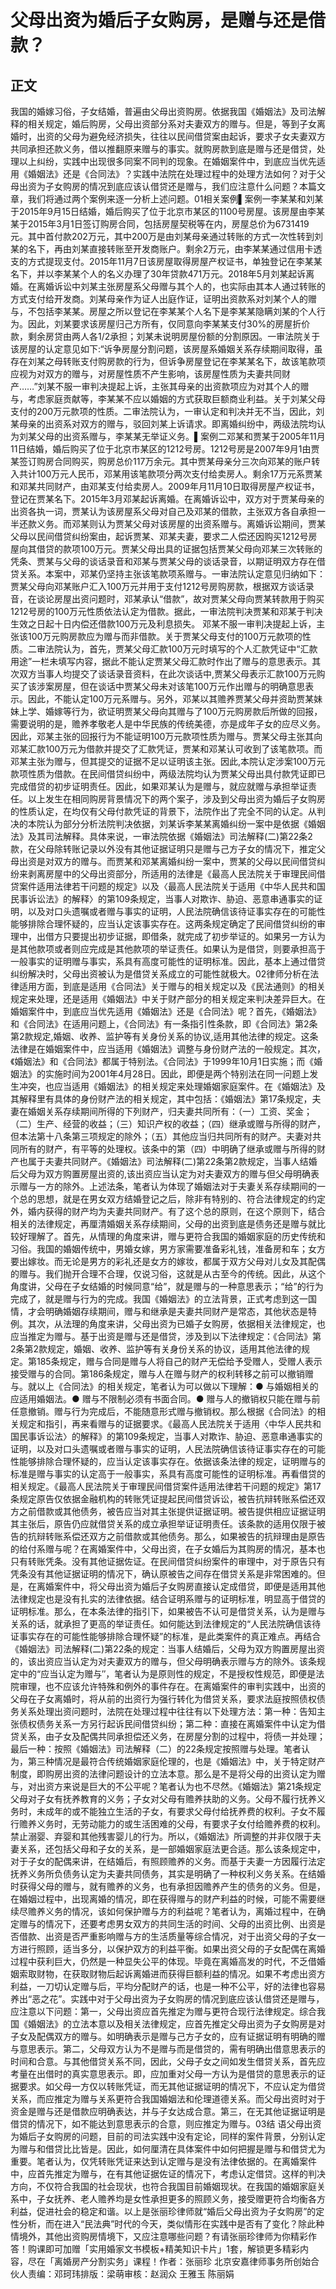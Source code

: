 # 父母出资为婚后子女购房，是赠与还是借款？
## 正文
我国的婚嫁习俗，子女结婚，普遍由父母出资购房。依据我国《婚姻法》及司法解释的相关规定，婚后购房，父母出资部分系对夫妻双方的赠与。但是，等到子女离婚时，出资的父母为避免经济损失，往往以民间借贷案由起诉，要求子女夫妻双方共同承担还款义务，借以推翻原来赠与的事实。就购房款到底是赠与还是借贷，处理以上纠纷，实践中出现很多同案不同判的现象。在婚姻案件中，到底应当优先适用《婚姻法》还是《合同法》？实践中法院在处理过程中的处理方法如何？对于父母出资为子女购房的情况到底应该认借贷还是赠与，我们应注意什么问题？本篇文章，我们将通过两个案例来逐一分析上述问题。01相关案例▌案例一李某某和刘某于2015年9月15日结婚，婚后购买了位于北京市某区的1100号房屋。该房屋由李某某于2015年3月1日签订购房合同，包括房屋契税等在内，房屋总价为6731419元。其中首付款202万元，其中200万是由刘某母亲通过转账的方式一次性转到刘某的名下，再由刘某直接转账至开发商账户。剩余2万元，由李某某通过信用卡透支的方式提现支付。2015年11月7日该房屋取得房屋产权证书，单独登记在李某某名下，并以李某某个人的名义办理了30年贷款471万元。2018年5月刘某起诉离婚。在离婚诉讼中刘某主张房屋系父母赠与其个人的，也实际由其本人通过转账的方式支付给开发商。刘某母亲作为证人出庭作证，证明出资款系对刘某个人的赠与，不包括李某某。房屋之所以登记在李某某个人名下是李某某隐瞒刘某的个人行为。因此，刘某要求该房屋归己方所有，仅同意向李某某支付30%的房屋折价款，剩余房贷由两人各1/2承担；刘某未说明房屋份额的分割原因。一审法院关于该房屋的认定意见如下:“诉争房屋分割问题，该房屋系婚姻关系存续期间取得，虽存在刘某之母转账支付购房款的行为，但诉争房屋登记在李某某名下，故该笔款项应视为对双方的赠与，对房屋性质不产生影响，该房屋性质为夫妻共同财产……”刘某不服一审判决提起上诉，主张其母亲的出资款项应为对其个人的赠与，考虑家庭贡献等，李某某不应以婚姻的方式获取巨额商业利益。关于刘某父母支付的200万元款项的性质。二审法院认为，一审认定和判决并无不当，因此，刘某母亲的出资系对双方的赠与，驳回刘某上诉请求。即离婚纠纷中，两级法院均认为刘某父母的出资系赠与，李某某无举证义务。▌案例二邓某和贾某于2005年11月11日结婚，婚后购买了位于北京市某区的1212号房。1212号房是2007年9月1由贾某签订购房合同购买，购房总价117万余元。其中贾某母亲分三次向邓某的账户转入共计100万元人民币，邓某用该笔款项分两次支付给卖房人。剩余17万元系贾某和邓某共同财产，由邓某支付给卖房人。2009年月11月10日取得房屋产权证书，登记在贾某名下。2015年3月邓某起诉离婚。在离婚诉讼中，双方对于贾某母亲的出资各执一词，贾某认为该房屋系父母对自己及邓某的借款，主张双方各自承担一半还款义务。而邓某则认为贾某父母对该房屋的出资系赠与。离婚诉讼期间，贾某父母以民间借贷纠纷案由，起诉贾某、邓某夫妻，要求二人偿还因购买1212号房屋向其借贷的款项100万元。贾某父母出具的证据包括贾某父母向邓某三次转账的凭条、贾某与父母的谈话录音和邓某与贾某父母的谈话录音，以期证明双方存在借贷关系。本案中，邓某仍坚持主张该笔款项系赠与。一审法院认定意见归纳如下：贾某父母向邓某账户汇入100万元并用于支付1212号房购房款，根据双方谈话录音，在谈论房屋出资问题时，邓某承认“借款”，故对贾某父母向贾某转款用于购买1212号房的100万元性质依法认定为借款。据此，一审法院判决贾某和邓某于判决生效之日起十日内偿还借款100万元及利息损失。 邓某不服一审判决提起上诉，主张该100万元购房款应为赠与而非借款。关于贾某父母支付的100万元款项的性质。二审法院认为，首先，贾某父母汇款100万元时填写的个人汇款凭证中“汇款用途”一栏未填写内容，据此不能认定贾某父母汇款时作出了赠与的意思表示。其次双方当事人均提交了谈话录音资料，在此次谈话中,贾某父母表示汇款100万元购买了该涉案房屋，但在谈话中贾某父母未对该笔100万元作出赠与的明确意思表示。因此，不能认定100万元系赠与。另外，邓某以其赡养贾某父母并资助贾某妹妹上学、婚嫁等行为，欲证明贾某父母向其赠与了100万元购房款后所做的回报，需要说明的是，赡养孝敬老人是中华民族的传统美德，亦是成年子女的应尽义务。因此，邓某主张的回报行为不能证明100万元款项性质为赠与。贾某父母主张其向邓某汇款100万元为借款并提交了汇款凭证，贾某和邓某认可收到了该笔款项。而邓某主张为赠与，但其提交的证据不足以证明该主张。因此,本院认定涉案100万元款项性质为借款。在民间借贷纠纷中，两级法院均认为贾某父母出具付款凭证即已完成借贷的初步证明责任。因此，如果邓某认为是赠与，就应就赠与承担举证责任。以上发生在相同购房背景情况下的两个案子，涉及到父母出资为婚后子女购房的性质认定，在均仅有父母付款凭证的背景下，法院作出了完全不同的认定。从判决的本院认为部分分析法院判决依据，刘某诉李某某离婚纠纷一案中是依据《婚姻法》及其司法解释。具体来说，一审法院依据《婚姻法》司法解释(二)第22条2款，在父母除转账记录以外没有其他证据证明只是赠与己方子女的情况下，推定父母出资是对双方的赠与。而贾某和邓某离婚纠纷一案中，贾某的父母以民间借贷纠纷来剥离房屋中的父母出资部分，所适用的法律是《最高人民法院关于审理民间借贷案件适用法律若干问题的规定》以及〈最高人民法院关于适用《中华人民共和国民事诉讼法》的解释〉的第109条规定，当事人对欺诈、胁迫、恶意串通事实的证明，以及对口头遗嘱或者赠与事实的证明，人民法院确信该待证事实存在的可能性能够排除合理怀疑的，应当认定该事实存在。这两条规定确定了民间借贷纠纷的审理中，出借方只要提出初步证据，即借条，就完成了初步举证的。如果另一方认为是其他款项或者则应完成是其他款项的举证责任。如果认为是借贷，则要承担高于一般事实的证明赠与事实，系具有高度可能性的证明标准。因此，基本上通过借贷纠纷解决时，父母出资被认为是借贷关系成立的可能性就极大。02律师分析在法律适用方面，到底是适用《合同法》关于赠与的相关规定以及《民法通则》的相关规定来处理，还是适用《婚姻法》中关于财产部分的相关规定来判决差异巨大。在婚姻案件中，到底应当优先适用《婚姻法》还是《合同法》呢？首先，《婚姻法》和《合同法》在适用问题上，《合同法》有一条指引性条款，即《合同法》第2条第2款规定,婚姻、收养、监护等有关身份关系的协议,适用其他法律的规定。这条法律是在婚姻案件中，应当适用《婚姻法》调整与身份财产法的一般规定。其次，《婚姻法》和《合同法》都属于特别法。《合同法》于1999年10月1日实施；而《婚姻法》的实施时间为2001年4月28日。因此，即便是两个特别法在同一问题上发生冲突，也应当适用《婚姻法》的相关规定来处理婚姻家庭案件。在《婚姻法》及其解释里有具体的身份财产法的相关规定，其中包括：《婚姻法》第17条规定，夫妻在婚姻关系存续期间所得的下列财产，归夫妻共同所有：（一）工资、奖金；（二）生产、经营的收益；（三）知识产权的收益；（四）继承或赠与所得的财产，但本法第十八条第三项规定的除外；（五）其他应当归共同所有的财产。夫妻对共同所有的财产，有平等的处理权。该条中的第（四）中明确了继承或赠与所得的财产也属于夫妻共同财产。《婚姻法》司法解释(二)第22条第2款规定，当事人结婚后父母为双方购置房屋出资的,该出资应当认定为对夫妻双方的赠与但父母明确表示赠与一方的除外。上述法条，笔者认为体现了婚姻法对于夫妻关系存续期间的一个总的思想，就是在男女双方结婚登记之后，除非有特别的、符合法律规定的约定外，婚内获得的财产均为夫妻共同财产。有了这个总的原则，在这个原则下，结合相关的法律规定，再厘清婚姻关系存续期间，父母的出资到底是债务还是赠与就比较好理解了。首先，从情理的角度来讲，赠与更符合我国的婚姻家庭的历史传统和习俗。我国的婚姻传统中，男婚女嫁，男方家需要准备彩礼钱，准备房和车；女方要出嫁妆。而无论是男方的彩礼还是女方的嫁妆，都属于双方父母对儿女及其配偶的赠与。我们抛开合理不合理，仅说习俗，这就是从古至今的传统。因此，从这个角度讲，父母在子女结婚的时候同意“给”，就是赠与的一种意思表示；“给”的行为完成了，就是赠与行为的完成。我国《婚姻法》的立法背景，正式考虑到这一国情，才会明确婚姻存续期间，赠与和继承是夫妻共同财产是常态，其他状态是特例。其次，从法理的角度来讲，父母出资为已婚子女购房，依据相关法律规定，也应当推定为赠与。基于出资是赠与还是借贷，涉及到以下法律规定：《合同法》第2条第2款规定，婚姻、收养、监护等有关身份关系的协议，适用其他法律的规定。第185条规定，赠与合同是赠与人将自己的财产无偿给予受赠人，受赠人表示接受赠与的合同。第186条规定，赠与人在赠与财产的权利转移之前可以撤销赠与。就以上《合同法》的相关规定，笔者认为可以做以下理解：● 与婚姻相关的应适用婚姻法。● 赠与不限制必须有书面合同。● 赠与人的撤销权只能在赠与前任意撤销。赠与行为完成后，不能随意形式赠与撤销权。那么根据《合同法》的相关规定和指引，再来看赠与的证据要求。《最高人民法院关于适用〈中华人民共和国民事诉讼法〉的解释》的第109条规定，当事人对欺诈、胁迫、恶意串通事实的证明，以及对口头遗嘱或者赠与事实的证明，人民法院确信该待证事实存在的可能性能够排除合理怀疑的，应当认定该事实存在。依据该条法律的规定，证明赠与的标准是赠与事实的认定高于一般事实，系具有高度可能性的证明标准。再看借贷的相关规定。《最高人民法院关于审理民间借贷案件适用法律若干问题的规定》第17条规定原告仅依据金融机构的转账凭证提起民间借贷诉讼，被告抗辩转账系偿还双方之前借款或其他债务，被告应当对其主张提供证据证明。被告提供相应证据证明其主张后，原告仍应就借贷关系的成立承担举证证明责任。该条款的适用仅限于被告的抗辩转账系偿还双方之前借款或其他债务。那么，如果被告的抗辩理由是原告的给付系赠与呢？在离婚案件中，父母出资，在子女婚后为其购房的情况，基本也只有转账凭条。没有其他证据佐证。在民间借贷纠纷案件的审理中，对于原告只有凭条没有其他证据证明的情况下，确认原被告之间存在借贷关系是非常困难的。但是，在离婚案件中，将父母出资为婚后子女购房直接认定成借贷，即便是适用其他法律规定也是没有扎实的法律依据。结合证明系赠与的证明标准，明显高于借贷的证明标准。那么，在本条法律的指引下，如果被告不认可是借贷关系，认为是赠与关系的话，就承担了更高的举证责任。如何能达到法律规定的“人民法院确信该待证事实存在的可能性能够排除合理怀疑”的标准，是此类案件的真正难点。再结合《婚姻法》司法解释(二)第22条的规定：当事人结婚后，父母为双方购置房屋出资的，该出资应当认定为对夫妻双方的赠与，但父母明确表示赠与方的除外。该条规定中的“应当认定为赠与″，笔者认为是原则性的规定，不是授权性规范，即便是法院审理，也不应该允许特殊和例外的事件存在。在离婚案件的审判实践中，出资的父母在子女离婚时，将从前的出资行为强行转化为借贷关系，要求法庭按照债权债务关系处理出资问题时，法院在处理过程中往往有以下处理方法：第一种：告知主张债权债务关系一方另行起诉民间借贷纠纷；第二种：直接在离婚案件中认定为借贷关系，由子女及配偶共同承担偿还义务，在房屋分割的过程中，将债一并处理；最后一种：按照《婚姻法》司法解释（二）的22条规定按照赠与处理。笔者认为，第三种情况是最符合传统婚姻家庭伦理的，也是《婚姻法》中，关于特定财产制度，即购房出资的法律问题设计的立法本意。那么是不是将父母的出资认定为赠与，对出资方来说是巨大的不公平呢？笔者认为也不尽然。《婚姻法》第21条规定父母对子女有抚养教育的义务；子女对父母有赡养扶助的义务。父母不履行抚养义务时，未成年的或不能独立生活的子女，有要求父母付给抚养费的权利。子女不履行赡养义务时，无劳动能力的或生活困难的父母，有要求子女付给赡养费的权利。禁止溺婴、弃婴和其他残害婴儿的行为。所以，《婚姻法》所调整的并非仅限于夫妻关系，还包括父母和子女的关系，是一部婚姻家庭法更合适。那么该条规定中，对于子女的配偶来讲，在结婚后，有照顾赡养的义务。而基于夫妻一方因履行法定抚养义务所负债务认定为夫妻共同债务，其实是明确了一种权利义务关系。在结婚时获得父母的赠与，就有赡养的义务，也有承担因赡养产生的债务的义务。但是，在婚姻过程中，出现离婚的情况，即在获得赠与的财产利益的时候，可能不需要继续尽赡养义务的情况，该如何保护赠与方的利益呢？笔者认为，离婚过程中，在确定赠与的情况下，还要考虑男女双方的共同生活的时间、父母的出资比例、出资是否借款、出资是否严重影响赠与方的生活质量等综合情况，对于出资父母的子女一方进行照顾，适当多分，以保护双方的利益平衡。如果出资父母的子女配偶在离婚过程中获利巨大，仍然是一种显失公平的体现。毕竟在离婚高发的时代，不乏借婚姻索取财物，在获取财物后起诉离婚进而获得巨额利益的情况。如果不考虑出资方利益，一刀切认定赠与后，平均分配财产的话，也是一种不公平，好的法律也容易养出“恶之花”。实践中对于父母出资为子女购房的情况到底应该认借贷还是赠与，应注意以下问题：第一，父母出资应首先推定为赠与更符合现行法律规定。综合我国《婚姻法》的立法本意以及相关法律规定，应首先推定父母出资为子女购房是对子女及配偶双方的赠与。如明确表示是赠与己方子女的，应有证据证明有明确的赠与意思表示。第二，父母双方认为不是赠与而是借贷的，需有明确出借意思表示的时间和合意。与其他借贷关系不同，因此，父母子女之间如发生借贷关系，首先应考量在出借时的真实意思表示。即，应加重对父母一方认为是借贷的意思表示的证据要求。如父母一方仅以转账凭证，而无其他证据证明的情况下，不应认定为借贷关系，而应推定为赠与关系更符合我国婚姻法和伦理道德关系。而父母出资时对于资金是赠与还是借款应明确表达，并与子女达成合意。第三，在无其他证据证明是借贷的情况下，如不能达到意思表示的合意，则应推定为赠与。03结 语父母出资为婚后子女购房的问题，目前的司法实践中没有定论，同样的案件背景，分别认定为赠与和借贷比比皆是。因此，如何厘清在具体案件中如何把握是赠与和借贷尤为重要。笔者认为，仅凭转账凭证来达到认定赠与是没有法律依据的。在离婚案件中，应首先推定为赠与，在有其他证据佐证的情况下，考虑认定借贷。这样的判决方向，不仅符合我国的社会现状，也符合我国目前婚姻现状。在我国的婚姻家庭关系中，子女抚养、老人赡养均是女性承担更多的照顾义务，接受赠更符合均衡各方利益，促进社会的稳定和谐。以上是张丽珍律师就“婚后父母出资为子女购房”的定性分析，而在进入“民法典”时代的今天，类似情形在实践中是否有了变化？除此种情境外，其他出资购房情境下，又应注意哪些问题？有请张丽珍律师为你精彩作答！购课即可加赠「实用婚家文书模板+精美知识卡片」1套，解锁更多精彩内容，尽在「离婚房产分割实务」课程！作者：张丽珍 北京安嘉律师事务所创始合伙人责编：邓珂玮排版：梁萌审核：赵润众 王雅玉 陈丽娟
